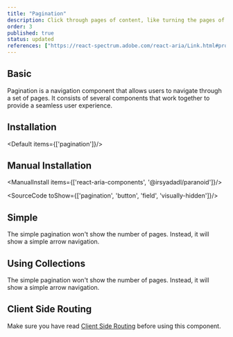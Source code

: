 ```yaml
---
title: "Pagination"
description: Click through pages of content, like turning the pages of a book, controlling the flow of your data presentation.
order: 3
published: true
status: updated
references: ["https://react-spectrum.adobe.com/react-aria/Link.html#props", "https://react-spectrum.adobe.com/react-aria/GridList.html#props"]
---
```



## Basic
Pagination is a navigation component that allows users to navigate through a set of pages. It consists of several components that work together to provide a seamless user experience.
<How isCenter={false} toUse="navigation/pagination-demo" />

## Installation
<Default items={['pagination']}/>

## Manual Installation

<ManualInstall items={['react-aria-components', '@irsyadadl/paranoid']}/>

<SourceCode toShow={['pagination', 'button', 'field', 'visually-hidden']}/>

## Simple
The simple pagination won't show the number of pages. Instead, it will show a simple arrow navigation.
<How isCenter={false} toUse="navigation/simple-pagination-demo" />

## Using Collections
The simple pagination won't show the number of pages. Instead, it will show a simple arrow navigation.
<How isCenter={false} toUse="navigation/pagination-dynamic-demo" />

## Client Side Routing
Make sure you have read [Client Side Routing](/docs/getting-started/client-side-routing) before using this component.
